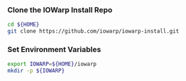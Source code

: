 ### Clone the IOWarp Install Repo

```bash
cd ${HOME}
git clone https://github.com/iowarp/iowarp-install.git
```

### Set Environment Variables

```bash
export IOWARP=${HOME}/iowarp
mkdir -p ${IOWARP}
```
